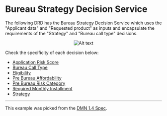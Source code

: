 
<Meta title="Use cases/Loan Originations/Bureau Strategy Decision Service/Overview" />

# Bureau Strategy Decision Service

The following DRD has the Bureau Strategy Decision Service which uses the "Applicant data" and "Requested product" as inputs and
encapsulate the requirements of the "Strategy" and "Bureau call type" decisions.

<p align="center">
  <img src={"/bureau-strategy-decision-service.png"} alt="Alt text" title="title" />
</p>

Check the specificity of each decision below:

- [Application Risk Score](/docs/use-cases-loan-originations-common-application-risk-score--overview)
- [Bureau Call Type](/docs/use-cases-loan-originations-bureau-strategy-decision-service-bureau-call-type--overview)
- [Eligibility](/docs/use-cases-loan-originations-bureau-strategy-decision-service-eligibility--overview)
- [Pre Bureau Affordability](/docs/use-cases-loan-originations-bureau-strategy-decision-service-pre-bureau-affordability--overview)
- [Pre Bureau Risk Category](/docs/use-cases-loan-originations-bureau-strategy-decision-service-pre-bureau-risk-category--overview)
- [Required Monthly Installment](/docs/use-cases-loan-originations-common-required-monthly-installment--overview)
- [Strategy](/docs/use-cases-loan-originations-bureau-strategy-decision-service-strategy--overview)

---

This example was picked from the [DMN 1.4 Spec](https://www.omg.org/spec/DMN/1.4/Beta1/PDF#page=180).
